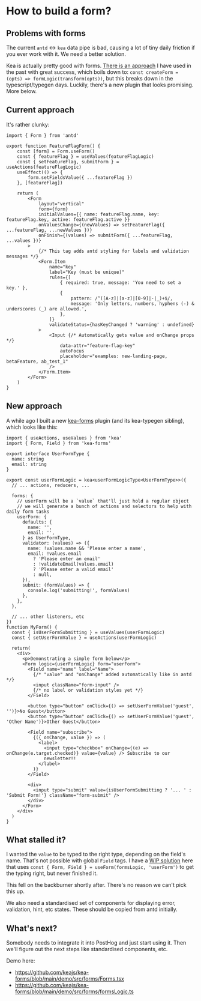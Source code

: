 
<Meta title="Forms/ How to build a form?" />

# How to build a form?

## Problems with forms

The current `antd` <-> `kea` data pipe is bad, causing a lot of tiny daily friction if you ever work with it.
We need a better solution.

Kea is actually pretty good with forms. [There is an approach](https://kea-v1.netlify.app/guide/forms)
I have used in the past with great success, which boils down to: `const createForm = (opts) => formLogic(transform(opts))`, but
this breaks down in the typescript/typegen days. Luckily, there's a new plugin that looks promising. More below.

## Current approach

It's rather clunky:

```tsx
import { Form } from 'antd'

export function FeatureFlagForm() {
    const [form] = Form.useForm()
    const { featureFlag } = useValues(featureFlagLogic)
    const { setFeatureFlag, submitForm } = useActions(featureFlagLogic)
    useEffect(() => {
        form.setFieldsValue({ ...featureFlag })
    }, [featureFlag])

    return (
        <Form
            layout="vertical"
            form={form}
            initialValues={{ name: featureFlag.name, key: featureFlag.key, active: featureFlag.active }}
            onValuesChange={(newValues) => setFeatureFlag({ ...featureFlag, ...newValues })}
            onFinish={(values) => submitForm({ ...featureFlag, ...values })}
        >
            {/* This tag adds antd styling for labels and validation messages */}
            <Form.Item
                name="key"
                label="Key (must be unique)"
                rules={[
                    { required: true, message: 'You need to set a key.' },
                    {
                        pattern: /^([A-z]|[a-z]|[0-9]|-|_)+$/,
                        message: 'Only letters, numbers, hyphens (-) & underscores (_) are allowed.',
                    },
                ]}
                validateStatus={hasKeyChanged ? 'warning' : undefined}
            >
                <Input {/* Automatically gets value and onChange props */}
                    data-attr="feature-flag-key"
                    autoFocus
                    placeholder="examples: new-landing-page, betaFeature, ab_test_1"
                />
            </Form.Item>
        </Form>
    )
}
```

## New approach

A while ago I built a new [kea-forms](https://github.com/keajs/kea-forms) plugin (and its kea-typegen sibling), which looks like this:

```tsx
import { useActions, useValues } from 'kea'
import { Form, Field } from 'kea-forms'

export interface UserFormType {
  name: string
  email: string
}

export const userFormLogic = kea<userFormLogicType<UserFormType>>({
  // ... actions, reducers, ...

  forms: {
    // userForm will be a `value` that'll just hold a regular object
    // we will generate a bunch of actions and selectors to help with daily form tasks
    userForm: {
      defaults: {
        name: '',
        email: '',
      } as UserFormType,
      validator: (values) => ({
        name: !values.name && 'Please enter a name',
        email: !values.email
          ? 'Please enter an email'
          : !validateEmail(values.email)
          ? 'Please enter a valid email'
          : null,
      }),
      submit: (formValues) => {
        console.log('submitting!', formValues)
      },
    },
  },

  // ... other listeners, etc
})
function MyForm() {
  const { isUserFormSubmitting } = useValues(userFormLogic)
  const { setUserFormValue } = useActions(userFormLogic)

  return(
    <div>
      <p>Demonstrating a simple form below</p>
      <Form logic={userFormLogic} form="userForm">
        <Field name="name" label="Name">
          {/* "value" and "onChange" added automatically like in antd */}
          <input className="form-input" />
          {/* no label or validation styles yet */}
        </Field>

        <button type="button" onClick={() => setUserFormValue('guest', '')}>No Guest</button>
        <button type="button" onClick={() => setUserFormValue('guest', 'Other Name')}>Other Guest</button>

        <Field name="subscribe">
          {({ onChange, value }) => (
            <label>
              <input type="checkbox" onChange={(e) => onChange(e.target.checked)} value={value} /> Subscribe to our
              newsletter!!
            </label>
          )}
        </Field>

        <div>
          <input type="submit" value={isUserFormSubmitting ? '... ' : 'Submit Form!'} className="form-submit" />
        </div>
      </Form>
    </div>
  )
}
```

## What stalled it?

I wanted the `value` to be typed to the right type, depending on the field's name. That's not possible with global `Field`
tags. I have a [WIP solution](https://github.com/keajs/kea-forms/compare/changes) here that uses `const { Form, Field } = useForm(formsLogic, 'userForm')`
to get the typing right, but never finished it.

This fell on the backburner shortly after. There's no reason we can't pick this up.

We also need a standardised set of components for displaying error, validation, hint, etc states. These should be copied from antd initially.

## What's next?

Somebody needs to integrate it into PostHog and just start using it. Then we'll figure out the next steps like standardised
components, etc.

Demo here:
- https://github.com/keajs/kea-forms/blob/main/demo/src/forms/Forms.tsx
- https://github.com/keajs/kea-forms/blob/main/demo/src/forms/formsLogic.ts